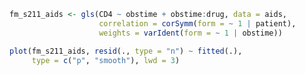 ```r
fm_s211_aids <- gls(CD4 ~ obstime + obstime:drug, data = aids,
                    correlation = corSymm(form = ~ 1 | patient),
                    weights = varIdent(form = ~ 1 | obstime))

plot(fm_s211_aids, resid(., type = "n") ~ fitted(.), 
     type = c("p", "smooth"), lwd = 3)
```

